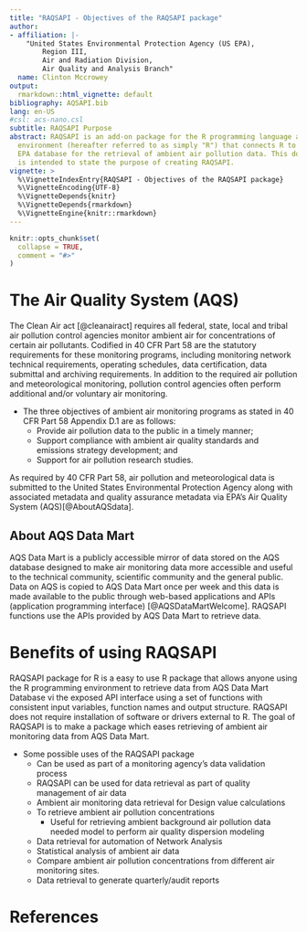 ```yaml
---
title: "RAQSAPI - Objectives of the RAQSAPI package"
author:
- affiliation: |-
    "United States Environmental Protection Agency (US EPA),
        Region III,
        Air and Radiation Division,
        Air Quality and Analysis Branch"
  name: Clinton Mccrowey
output:
  rmarkdown::html_vignette: default
bibliography: AQSAPI.bib
lang: en-US
#csl: acs-nano.csl
subtitle: RAQSAPI Purpose
abstract: RAQSAPI is an add-on package for the R programming language and
  environment (hereafter referred to as simply "R") that connects R to a U.S.
  EPA database for the retrieval of ambient air pollution data. This document
  is intended to state the purpose of creating RAQSAPI.
vignette: >
  %\VignetteIndexEntry{RAQSAPI - Objectives of the RAQSAPI package}
  %\VignetteEncoding{UTF-8}
  %\VignetteDepends{knitr}
  %\VignetteDepends{rmarkdown}
  %\VignetteEngine{knitr::rmarkdown}
---
```


```r
knitr::opts_chunk$set(
  collapse = TRUE,
  comment = "#>"
)
```
# The Air Quality System (AQS)  
The Clean Air act [@cleanairact] requires all federal, state, local and tribal
air pollution control agencies monitor ambient air for concentrations of certain
air pollutants. Codified in 40 CFR Part 58 are the statutory requirements for
these monitoring programs, including monitoring network technical requirements,
operating schedules, data certification, data submittal and archiving
requirements. In addition to the required air pollution and meteorological
monitoring, pollution control agencies often perform additional and/or voluntary
air monitoring.

* The three objectives of ambient air monitoring programs as stated in 40 CFR
Part 58 Appendix D.1 are as follows:
    + Provide air pollution data to the public in a timely manner;
    + Support compliance with ambient air quality standards and emissions
        strategy development; and
    + Support for air pollution research studies.

As required by 40 CFR Part 58, air pollution and meteorological data is
submitted to the United States Environmental Protection Agency along with
associated metadata and quality assurance metadata via EPA's Air
Quality System (AQS)[@AboutAQSdata].

## About AQS Data Mart
AQS Data Mart is a publicly accessible mirror of data stored on the AQS database
designed to make air monitoring data more accessible and useful to the technical
community, scientific community and the general public. Data on AQS is copied to
AQS Data Mart once per week and this data is made available to the public
through web-based applications and APIs (application programming interface)
[@AQSDataMartWelcome]. RAQSAPI functions use the APIs provided by AQS Data Mart
to retrieve data.

<!-- # The R programming language -->
<!--  The R language and it's environment [@website:whatisR] (Hereafter referred to -->
<!--  as simply R) is a domain-specific programming environment that is inspired by -->
<!--  the S statistical language and it's respective environment which was developed -->
<!--  at Bell Laboratories (formerly AT&T, now Lucent Technologies) by John Chanmbers -->
<!--  et al. The first public release of the S programming environment was released -->
<!--  in 1976 [@website:whatisR]. -->

<!--  The reference implementation of R has been accepted as a GNU project -->
<!--  [@website:GNUproject] which means the code is free//libre open source software -->
<!--  (FLOSS) under the terms of the [GNU General Public -->
<!--  License](https://www.r-project.org/COPYING) (GNU GPL) [@website:whatisR]. -->

<!-- ## Why R? -->
<!--  The R environment is available for most of the major computer operating -->
<!--  systems - Windows, unix and \*nix-like platforms such as Solaris, GNU\\Linux, -->
<!--  \*BSD, Darwin-derived platforms such as Mac OS X and other POSIX and POSIX-like -->
<!--  operating systems. -->

<!--  R also is an well-established statistical programming environment that has wide -->
<!--  adoption in the statistical, academic, and data analytics communities because -->
<!--  of it's good third party support, a large user community that accomodates users -->
<!--  from all experience levels and multilanguage support. -->

<!--  R is easily extensible, in fact there is a large collection of Free packages -->
<!--  available that extends the capabilities of the base R environment. The largest -->
<!--  collection of packages available for R is hosted by -->
<!--  [The Comprehensive R Archive Network (CRAN)](https://cran.r-project.org), -->
<!--  currently CRAN hosts over 15,000 packages and are available to anyone under -->
<!--  permissive licensing terms. These packages are developed and maintained by the -->
<!--  worldwide R user community. -->

<!-- * The design of the R statistical programming environment makes it a great -->
<!--     platform for statistical calculation, data manipulation and graphical -->
<!--     display of data. The R includes: -->
<!--   + Packages such as feather, foreign, dbplyr, readR, which can be used to -->
<!--       import data from external sources. -->
<!--   + R is has support from many different integrated development environments to -->
<!--       ease development including Visual Studio Code, Rstudio, Eclipse, Rattle -->
<!--       GUI, R Commander, RKWard, Jupyter, StatET. R syntax highlighting is also -->
<!--       supported in many common text and source code editors either natively or -->
<!--       via an application add-on such as Emacs, Vim, Notepad++, Sublime Text -->
<!--       and Atom. -->
<!--   + R has a large set of operators for performing calculations on arrays and -->
<!--       tabular data sets. -->
<!--       a.  A functional programming style that makes it easy to apply a single -->
<!--       operation on large data sets. -->
<!--   + Tools for graphical output of data such as knitr and rmarkdown for creating -->
<!--   reports, esquisse and ggplot2 creating graphs, openair for creating windroses. -->
<!--   Rshiny for a web interface. -->
<!--   + Linear and non-linear modeling tools. -->
<!--   + R has hooks into many popular software packages used for geospatial analysis. -->

<!--   These tools make R an excellent environment to perform statistical analysis on -->
<!--   ambient air monitoring data. -->
  
# Benefits of using RAQSAPI
RAQSAPI package for R is a easy to use R package that allows
anyone using the R programming environment to retrieve data from AQS Data Mart
Database vi the exposed API interface using a set of functions with consistent
input variables, function names and output structure. RAQSAPI does not require
installation of software or drivers external to R. The goal of RAQSAPI is to
make a package which eases retrieving of ambient air monitoring data from AQS
Data Mart.

* Some possible uses of the RAQSAPI package
  + Can be used as part of a monitoring agency's data validation process
  + RAQSAPI can be used for data retrieval as part of quality management of air
      data
  + Ambient air monitoring data retrieval for Design value calculations
  + To retrieve ambient air pollution concentrations
    * Useful for retrieving ambient background air pollution data needed model
        to perform air quality dispersion modeling
  + Data retrieval for automation of Network Analysis
  + Statistical analysis of ambient air data
  + Compare ambient air pollution concentrations from different air monitoring
      sites.
  + Data retrieval to generate quarterly/audit reports
  
# References
